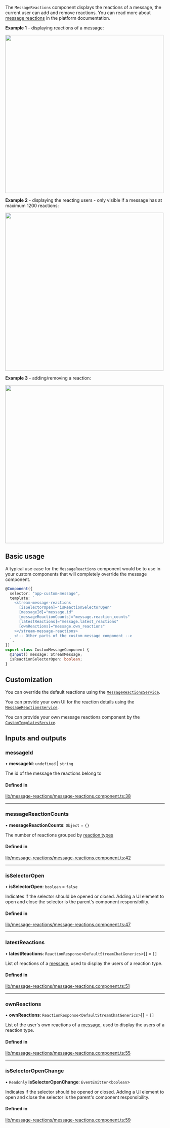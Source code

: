 
The `MessageReactions` component displays the reactions of a message, the current user can add and remove reactions. You can read more about [message reactions](https://getstream.io/chat/docs/javascript/send_reaction/?language=javascript) in the platform documentation.

**Example 1** - displaying reactions of a message:

<img src={MessageReactionsScreenshot} width="500" />

**Example 2** - displaying the reacting users - only visible if a message has at maximum 1200 reactions:

<img src={MessageReactionsDetailsScreenshot} width="500" />

**Example 3** - adding/removing a reaction:

<img src={MessageReactionsSelectorScreenshot} width="500" />

## Basic usage

A typical use case for the `MessageReactions` component would be to use in your custom components that will completely override the message component.

```typescript
@Component({
  selector: "app-custom-message",
  template: `
    <stream-message-reactions
      [isSelectorOpen]="isReactionSelectorOpen"
      [messageId]="message.id"
      [messageReactionCounts]="message.reaction_counts"
      [latestReactions]="message.latest_reactions"
      [ownReactions]="message.own_reactions"
    ></stream-message-reactions>
    <!-- Other parts of the custom message component -->
  `,
})
export class CustomMessageComponent {
  @Input() message: StreamMessage;
  isReactionSelectorOpen: boolean;
}
```

## Customization

You can override the default reactions using the [`MessageReactionsService`](../services/MessageReactionsService.mdx).

You can provide your own UI for the reaction details using the [`MessageReactionsService`](../services/MessageReactionsService.mdx).

You can provide your own message reactions component by the [`CustomTemplatesService`](../services/CustomTemplatesService.mdx).

[//]: # "Start of generated content"
## Inputs and outputs 


### messageId

• **messageId**: `undefined` \| `string`

The id of the message the reactions belong to

#### Defined in

[lib/message-reactions/message-reactions.component.ts:38](https://github.com/GetStream/stream-chat-angular/blob/2dd16de/projects/stream-chat-angular/src/lib/message-reactions/message-reactions.component.ts#L38)

___

### messageReactionCounts

• **messageReactionCounts**: `Object` = `{}`

The number of reactions grouped by [reaction types](https://github.com/GetStream/stream-chat-angular/tree/master/projects/stream-chat-angular/src/lib/message-reactions/message-reactions.component.ts)

#### Defined in

[lib/message-reactions/message-reactions.component.ts:42](https://github.com/GetStream/stream-chat-angular/blob/2dd16de/projects/stream-chat-angular/src/lib/message-reactions/message-reactions.component.ts#L42)

___

### isSelectorOpen

• **isSelectorOpen**: `boolean` = `false`

Indicates if the selector should be opened or closed. Adding a UI element to open and close the selector is the parent's component responsibility.

#### Defined in

[lib/message-reactions/message-reactions.component.ts:47](https://github.com/GetStream/stream-chat-angular/blob/2dd16de/projects/stream-chat-angular/src/lib/message-reactions/message-reactions.component.ts#L47)

___

### latestReactions

• **latestReactions**: `ReactionResponse`<`DefaultStreamChatGenerics`\>[] = `[]`

List of reactions of a [message](../types/stream-message.mdx), used to display the users of a reaction type.

#### Defined in

[lib/message-reactions/message-reactions.component.ts:51](https://github.com/GetStream/stream-chat-angular/blob/2dd16de/projects/stream-chat-angular/src/lib/message-reactions/message-reactions.component.ts#L51)

___

### ownReactions

• **ownReactions**: `ReactionResponse`<`DefaultStreamChatGenerics`\>[] = `[]`

List of the user's own reactions of a [message](../types/stream-message.mdx), used to display the users of a reaction type.

#### Defined in

[lib/message-reactions/message-reactions.component.ts:55](https://github.com/GetStream/stream-chat-angular/blob/2dd16de/projects/stream-chat-angular/src/lib/message-reactions/message-reactions.component.ts#L55)

___

### isSelectorOpenChange

• `Readonly` **isSelectorOpenChange**: `EventEmitter`<`boolean`\>

Indicates if the selector should be opened or closed. Adding a UI element to open and close the selector is the parent's component responsibility.

#### Defined in

[lib/message-reactions/message-reactions.component.ts:59](https://github.com/GetStream/stream-chat-angular/blob/2dd16de/projects/stream-chat-angular/src/lib/message-reactions/message-reactions.component.ts#L59)

[//]: # "End of generated content"
